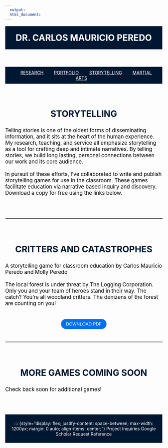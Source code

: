 ```yaml
---
  output:
  html_document:
---
```


<!-- HEADER with Name -->
<header style="text-align: center; padding: 20px; background-color: #001731; color: white;">
  <a href="index.html" style="color: white; text-decoration: none;">
    <h1 style="margin: 0;">DR. CARLOS MAURICIO PEREDO</h1>
  </a>
</header>

<nav style="background-color: #001731; padding: 10px; text-align: center;">
  <a href="Research.html" style="margin: 0 15px; color: white;">RESEARCH</a>
  <a href="Portfolio.html" style="margin: 0 15px; color: white;">PORTFOLIO</a>
  <a href="Storytelling.html" style="margin: 0 15px; color: white;">STORYTELLING</a>
  <a href="TCD.html" style="margin: 0 15px; color: white;">MARTIAL ARTS</a>
</nav>



<!-- Main Header Section -->
<section style="display: flex; flex-direction: column; align-items: center; max-width: 1200px; margin: 40px auto;">
  <h2 style="font-size: 2em; font-weight: bold; margin-bottom: 10px; color: #001731; text-align: center;">STORYTELLING</h2>
  <p style="font-size: 1.2em; max-width: 800px; color: black; margin-bottom: 30px; text-align: left; align-self: flex-start;">
    Telling stories is one of the oldest forms of disseminating information, and it sits at the heart of the human experience. My research, teaching, and service all emphasize storytelling as a tool for crafting deep and intimate narratives. By telling stories, we build long lasting, personal connections between our work and its core audience. <br><br>
    In pursuit of these efforts, I’ve collaborated to write and publish storytelling games for use in the classroom. These games facilitate education via narrative based inquiry and discovery. Download a copy for free using the links below.
  </p>
</section>

<!-- Horizontal Line Divider as its own section -->
<hr style="width: 100%; border: 1px solid #ccc; margin: 20px auto;">



<!-- Subsection 1 Section -->
<section style="display: flex; flex-direction: column; align-items: center; max-width: 1200px; margin: 40px auto;">
  <h2 style="font-size: 2em; font-weight: bold; margin-bottom: 10px; color: #001731; text-align: center;">CRITTERS AND CATASTROPHES</h2>
  <p style="font-size: 1.2em; max-width: 800px; color: black; margin-bottom: 30px; text-align: left; align-self: flex-start;">
    A storytelling game for classroom education by Carlos Mauricio Peredo and Molly Peredo <br><br>
    The local forest is under threat by The Logging Corporation. Only you and your team of heroes stand in their way. The catch? You’re all woodland critters. The denizens of the forest are counting on you!
  </p>

  <a href="Linked Files/Critters_And_Catastrophes.pdf" target="_blank" style="text-decoration: none;">
    <button style="margin-top: 10px; padding: 8px 16px; cursor: pointer; background-color: #0070F0; color: white; border: none; border-radius: 25px; font-size: 1em;">
      DOWNLOAD PDF
    </button>
  </a>
</section>

<!-- Horizontal Line Divider as its own section -->
<hr style="width: 100%; border: 1px solid #ccc; margin: 20px auto;">



<!-- Subsection 2 Section -->
<section style="display: flex; flex-direction: column; align-items: center; max-width: 1200px; margin: 40px auto;">
  <h2 style="font-size: 2em; font-weight: bold; margin-bottom: 10px; color: #001731; text-align: center;">MORE GAMES COMING SOON</h2>
  <p style="font-size: 1.2em; max-width: 800px; color: black; margin-bottom: 30px; text-align: left; align-self: flex-start;">
      Check back soon for additional games!
  </p>
</section>



<footer style="background-color: #001731; color: white; text-align: center; padding: 20px;">
  ::: {style="display: flex; justify-content: space-between; max-width: 1200px; margin: 0 auto; align-items: center;"}
  [Project Inquiries](Inquiries.html){style="color: white; text-decoration: none;"}
  [Google Scholar](https://scholar.google.com/citations?user=IZRnfS0AAAAJ&hl=en){style="color: white; text-decoration: none;"}
  [Request Reference](Reference.html){style="color: white; text-decoration: none;"}
</footer>